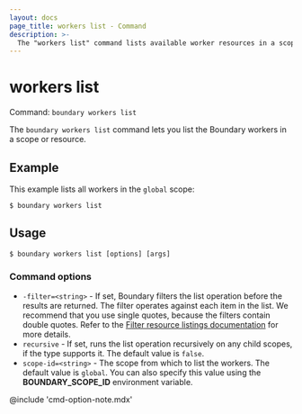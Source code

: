 ```yaml
---
layout: docs
page_title: workers list - Command
description: >-
  The "workers list" command lists available worker resources in a scope or resource.
---
```


# workers list

Command: `boundary workers list`

The `boundary workers list` command lets you list the Boundary workers in a scope or resource.

## Example

This example lists all workers in the `global` scope:

```shell-session
$ boundary workers list
```

## Usage

<CodeBlockConfig hideClipboard>

```shell-session
$ boundary workers list [options] [args]
```

</CodeBlockConfig>

### Command options

- `-filter=<string>` - If set, Boundary filters the list operation before the results are returned.
The filter operates against each item in the list.
We recommend that you use single quotes, because the filters contain double quotes.
Refer to the [Filter resource listings documentation](/boundary/docs/concepts/filtering/resource-listing) for more details.
- `recursive` - If set, runs the list operation recursively on any child scopes, if the type supports it.
The default value is `false`.
- `scope-id=<string>` - The scope from which to list the workers.
The default value is `global`.
You can also specify this value using the **BOUNDARY_SCOPE_ID** environment variable.

@include 'cmd-option-note.mdx'